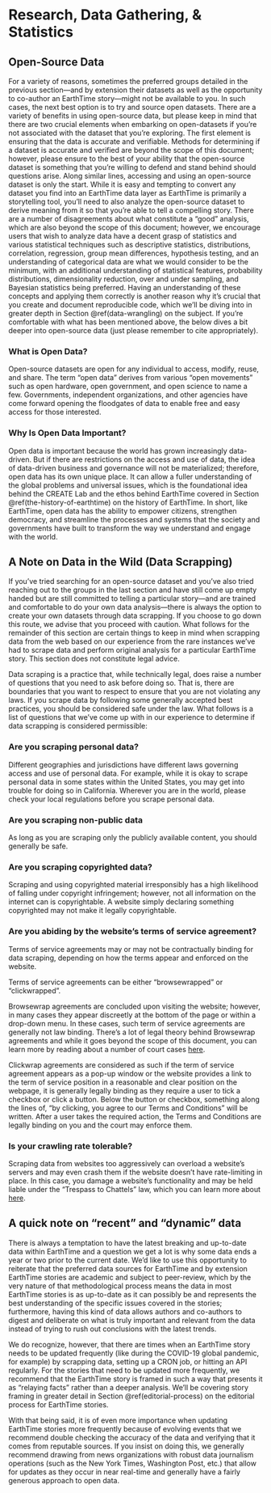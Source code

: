# Research, Data Gathering, & Statistics {#research-data-gathering-statistics}

## Open-Source Data

For a variety of reasons, sometimes the preferred groups detailed in the previous section—and by extension their datasets as well as the opportunity to co-author an EarthTime story—might not be available to you. In such cases, the next best option is to try and source open datasets. There are a variety of benefits in using open-source data, but please keep in mind that there are two crucial elements when embarking on open-datasets if you’re not associated with the dataset that you’re exploring. The first element is ensuring that the data is accurate and verifiable. Methods for determining if a dataset is accurate and verified are beyond the scope of this document; however, please ensure to the best of your ability that the open-source dataset is something that you’re willing to defend and stand behind should questions arise. Along similar lines, accessing and using an open-source dataset is only the start. While it is easy and tempting to convert any dataset you find into an EarthTime data layer as EarthTime is primarily a storytelling tool, you’ll need to also analyze the open-source dataset to derive meaning from it so that you’re able to tell a compelling story. There are a number of disagreements about what constitute a “good” analysis, which are also beyond the scope of this document; however, we encourage users that wish to analyze data have a decent grasp of statistics and various statistical techniques such as descriptive statistics, distributions, correlation, regression, group mean differences, hypothesis testing, and an understanding of categorical data are what we would consider to be the minimum, with an additional understanding of statistical features, probability distributions, dimensionality reduction, over and under sampling, and Bayesian statistics being preferred. Having an understanding of these concepts and applying them correctly is another reason why it’s crucial that you create and document reproducible code, which we’ll be diving into in greater depth in Section \@ref(data-wrangling) on the subject. If you’re comfortable with what has been mentioned above, the below dives a bit deeper into open-source data (just please remember to cite appropriately).

### What is Open Data? {-}

Open-source datasets are open for any individual to access, modify, reuse, and share. The term “open data” derives from various “open movements” such as open hardware, open government, and open science to name a few. Governments, independent organizations, and other agencies have come forward opening the floodgates of data to enable free and easy access for those interested.

### Why Is Open Data Important? {-}

Open data is important because the world has grown increasingly data-driven. But if there are restrictions on the access and use of data, the idea of data-driven business and governance will not be materialized; therefore, open data has its own unique place. It can allow a fuller understanding of the global problems and universal issues, which is the foundational idea behind the CREATE Lab and the ethos behind EarthTime covered in Section \@ref(the-history-of-earthtime) on the history of EarthTime. In short, like EarthTime, open data has the ability to empower citizens, strengthen democracy, and streamline the processes and systems that the society and governments have built to transform the way we understand and engage with the world.

## A Note on Data in the Wild (Data Scrapping)

If you’ve tried searching for an open-source dataset and you’ve also tried reaching out to the groups in the last section and have still come up empty handed but are still committed to telling a particular story—and are trained and comfortable to do your own data analysis—there is always the option to create your own datasets through data scrapping. If you choose to go down this route, we advise that you proceed with caution. What follows for the remainder of this section are certain things to keep in mind when scrapping data from the web based on our experience from the rare instances we’ve had to scrape data and perform original analysis for a particular EarthTime story. This section does not constitute legal advice.

Data scraping is a practice that, while technically legal, does raise a number of questions that you need to ask before doing so. That is, there are boundaries that you want to respect to ensure that you are not violating any laws. If you scrape data by following some generally accepted best practices, you should be considered safe under the law. What follows is a list of questions that we’ve come up with in our experience to determine if data scrapping is considered permissible:

### Are you scraping personal data? {-}

Different geographies and jurisdictions have different laws governing access and use of personal data. For example, while it is okay to scrape personal data in some states within the United States, you may get into trouble for doing so in California. Wherever you are in the world, please check your local regulations before you scrape personal data.

### Are you scraping non-public data {-}

As long as you are scraping only the publicly available content, you should generally be safe.

### Are you scraping copyrighted data? {-}

Scraping and using copyrighted material irresponsibly has a high likelihood of falling under copyright infringement; however, not all information on the internet can is copyrightable. A website simply declaring something copyrighted may not make it legally copyrightable. 

### Are you abiding by the website’s terms of service agreement? {-}

Terms of service agreements may or may not be contractually binding for data scraping, depending on how the terms appear and enforced on the website.

Terms of service agreements can be either “browsewrapped” or “clickwrapped”. 

Browsewrap agreements are concluded upon visiting the website; however, in many cases they appear discreetly at the bottom of the page or within a drop-down menu. In these cases, such term of service agreements are generally not law binding. There’s a lot of legal theory behind Browsewrap agreements and while it goes beyond the scope of this document, you can learn more by reading about a number of court cases [here](https://en.wikipedia.org/wiki/Browse_wrap).

Clickwrap agreements are considered as such if the term of service agreement appears as a pop-up window or the website provides a link to the term of service position in a reasonable and clear position on the webpage, it is generally legally binding as they require a user to tick a checkbox or click a button. Below the button or checkbox, something along the lines of, “by clicking, you agree to our Terms and Conditions” will be written. After a user takes the required action, the Terms and Conditions are legally binding on you and the court may enforce them.

### Is your crawling rate tolerable? {-}

Scraping data from websites too aggressively can overload a website’s servers and may even crash them if the website doesn’t have rate-limiting in place. In this case, you damage a website’s functionality and may be held liable under the “Trespass to Chattels” law, which you can learn more about [here](https://ilt.eff.org/Trespass_to_Chattels.html).

## A quick note on “recent” and “dynamic” data

There is always a temptation to have the latest breaking and up-to-date data within EarthTime and a question we get a lot is why some data ends a year or two prior to the current date. We’d like to use this opportunity to reiterate that the preferred data sources for EarthTime and by extension EarthTime stories are academic and subject to peer-review, which by the very nature of that methodological process means the data in most EarthTime stories is as up-to-date as it can possibly be and represents the best understanding of the specific issues covered in the stories; furthermore, having this kind of data allows authors and co-authors to digest and deliberate on what is truly important and relevant from the data instead of trying to rush out conclusions with the latest trends.

We do recognize, however, that there are times when an EarthTime story needs to be updated frequently (like during the COVID-19 global pandemic, for example) by scrapping data, setting up a CRON job, or hitting an API regularly.  For the stories that need to be updated more frequently, we recommend that the EarthTime story is framed in such a way that presents it as “relaying facts” rather than a deeper analysis. We’ll be covering story framing in greater detail in Section \@ref(editorial-process) on the editorial process for EarthTime stories.

With that being said, it is of even more importance when updating EarthTime stories more frequently because of evolving events that we recommend double checking the accuracy of the data and verifying that it comes from reputable sources. If you insist on doing this, we generally recommend drawing from news organizations with robust data journalism operations (such as the New York Times, Washington Post, etc.) that allow for updates as they occur in near real-time and generally have a fairly generous approach to open data. 